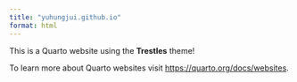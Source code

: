 ```yaml
---
title: "yuhungjui.github.io"
format: html
---
```


This is a Quarto website using the **Trestles** theme!

To learn more about Quarto websites visit <https://quarto.org/docs/websites>.

